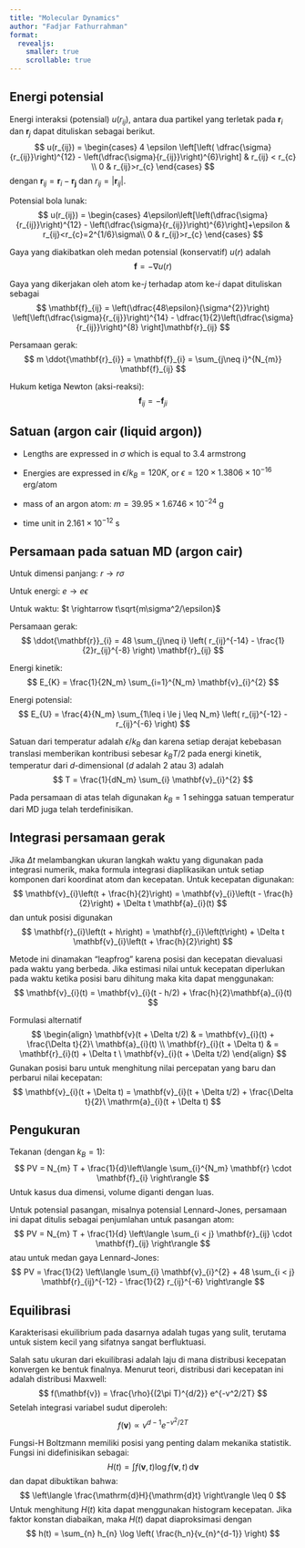 ```yaml
---
title: "Molecular Dynamics"
author: "Fadjar Fathurrahman"
format:
  revealjs:
    smaller: true
    scrollable: true
---
```


## Energi potensial

Energi interaksi (potensial) $u(r_{ij})$, antara dua partikel yang terletak pada $\mathbf{r}_{i}$
dan $\mathbf{r}_{j}$ dapat dituliskan sebagai berikut.
$$
u(r_{ij}) = \begin{cases}
4 \epsilon \left[\left(
    \dfrac{\sigma}{r_{ij}}\right)^{12} -
    \left(\dfrac{\sigma}{r_{ij}}\right)^{6}\right] & r_{ij} < r_{c} \\
0 & r_{ij}>r_{c}
\end{cases}
$$
dengan
$\mathbf{r}_{ij} = \mathbf{r}_{i} - \mathbf{r_{j}}$ dan
$r_{ij}=\left|\mathbf{r}_{ij}\right|$.

Potensial bola lunak:
$$
u(r_{ij}) = \begin{cases}
4\epsilon\left[\left(\dfrac{\sigma}{r_{ij}}\right)^{12} - \left(\dfrac{\sigma}{r_{ij}}\right)^{6}\right]+\epsilon & r_{ij}<r_{c}=2^{1/6}\sigma\\
0 & r_{ij}>r_{c}
\end{cases}
$$

Gaya yang diakibatkan oleh medan potensial (konservatif) $u(r)$ adalah
$$
\mathbf{f} = -\nabla u(r)
$$

Gaya yang dikerjakan oleh atom ke-$j$ terhadap atom ke-$i$ dapat dituliskan
sebagai
$$
\mathbf{f}_{ij} = \left(\dfrac{48\epsilon}{\sigma^{2}}\right)
\left[\left(\dfrac{\sigma}{r_{ij}}\right)^{14} -
\dfrac{1}{2}\left(\dfrac{\sigma}{r_{ij}}\right)^{8}
\right]\mathbf{r}_{ij}
$$

Persamaan gerak:
$$
m \ddot{\mathbf{r}_{i}} = \mathbf{f}_{i} = \sum_{j\neq i}^{N_{m}} \mathbf{f}_{ij}
$$

Hukum ketiga Newton (aksi-reaksi):
$$
\mathbf{f}_{ij} = -\mathbf{f}_{ji}
$$

## Satuan (argon cair (liquid argon))

- Lengths are expressed in $\sigma$ which is equal to 3.4 armstrong

- Energies are expressed in $\epsilon/k_B = 120 K$, or
  $\epsilon = 120 \times 1.3806 \times 10^{-16}$ erg/atom

- mass of an argon atom: $m = 39.95 \times 1.6746 \times 10^{-24}$ g

- time unit in $2.161 \times 10^{-12}$ s



## Persamaan pada satuan MD (argon cair)

Untuk dimensi panjang: $r \rightarrow r\sigma$

Untuk energi: $e \rightarrow e\epsilon$

Untuk waktu: $t \rightarrow t\sqrt{m\sigma^2/\epsilon}$


Persamaan gerak:
$$
\ddot{\mathbf{r}}_{i} = 48 \sum_{j\neq i}
\left( r_{ij}^{-14} - \frac{1}{2}r_{ij}^{-8} \right)
\mathbf{r}_{ij}
$$

Energi kinetik:
$$
E_{K} = \frac{1}{2N_m} \sum_{i=1}^{N_m} \mathbf{v}_{i}^{2}
$$

Energi potensial:
$$
E_{U} = \frac{4}{N_m} \sum_{1\leq i \le j \leq N_m}
\left( r_{ij}^{-12} - r_{ij}^{-6} \right)
$$


Satuan dari temperatur adalah $\epsilon/k_B$ dan karena setiap derajat kebebasan translasi
memberikan kontribusi sebesar $k_B T/2$ pada energi kinetik, temperatur dari $d$-dimensional
($d$ adalah 2 atau 3) adalah
$$
T = \frac{1}{dN_m} \sum_{i} \mathbf{v}_{i}^{2}
$$

Pada persamaan di atas telah digunakan 
$k_B = 1$ sehingga satuan temperatur  dari MD juga telah terdefinisikan. 


## Integrasi persamaan gerak

Jika $\Delta t$ melambangkan ukuran langkah waktu yang digunakan pada integrasi
numerik, maka formula integrasi diaplikasikan untuk setiap komponen dari koordinat
atom dan kecepatan.
Untuk kecepatan digunakan:
$$
\mathbf{v}_{i}\left(t + \frac{h}{2}\right) =
\mathbf{v}_{i}\left(t - \frac{h}{2}\right) + \Delta t \mathbf{a}_{i}(t)
$$
dan untuk posisi digunakan
$$
\mathbf{r}_{i}\left(t + h\right) =
\mathbf{r}_{i}\left(t\right) + \Delta t \mathbf{v}_{i}\left(t + \frac{h}{2}\right)
$$

Metode ini dinamakan "leapfrog"
karena posisi dan kecepatan dievaluasi pada waktu yang berbeda. Jika
estimasi nilai untuk kecepatan diperlukan pada waktu ketika posisi baru dihitung
maka kita dapat menggunakan:
$$
\mathbf{v}_{i}(t) = \mathbf{v}_{i}(t - h/2) +
\frac{h}{2}\mathbf{a}_{i}(t)
$$


Formulasi alternatif
$$
\begin{align}
\mathbf{v}(t + \Delta t/2) & = \mathbf{v}_{i}(t) + \frac{\Delta t}{2}\ \mathbf{a}_{i}(t) \\
\mathbf{r}_{i}(t + \Delta t) & = \mathbf{r}_{i}(t) + \Delta t \ \mathbf{v}_{i}(t + \Delta t/2)
\end{align}
$$
Gunakan posisi baru untuk menghitung nilai percepatan yang baru dan perbarui nilai
kecepatan:
$$
\mathbf{v}_{i}(t + \Delta t) = \mathbf{v}_{i}(t + \Delta t/2) +
\frac{\Delta t}{2}\ \mathrm{a}_{i}(t + \Delta t)
$$


## Pengukuran

Tekanan (dengan $k_B = 1$):
$$
PV = N_{m} T + \frac{1}{d}\left\langle \sum_{i}^{N_m} \mathbf{r} \cdot \mathbf{f}_{i} \right\rangle
$$
Untuk kasus dua dimensi, volume diganti dengan luas.

Untuk potensial pasangan, misalnya potensial Lennard-Jones, persamaan
ini dapat ditulis sebagai penjumlahan untuk pasangan atom:
$$
PV = N_{m} T + \frac{1}{d} \left\langle \sum_{i < j} \mathbf{r}_{ij} \cdot
\mathbf{f}_{ij} \right\rangle
$$
atau untuk medan gaya Lennard-Jones:
$$
PV = \frac{1}{2} \left\langle
\sum_{i} \mathbf{v}_{i}^{2} +
48 \sum_{i < j} \mathbf{r}_{ij}^{-12} - \frac{1}{2} r_{ij}^{-6}
\right\rangle
$$

## Equilibrasi

Karakterisasi ekuilibrium pada dasarnya adalah tugas yang sulit, terutama
untuk sistem kecil yang sifatnya sangat berfluktuasi.

Salah satu ukuran dari ekuilibrasi adalah laju di mana
distribusi kecepatan konvergen ke bentuk finalnya. Menurut teori,
distribusi dari kecepatan ini adalah distribusi Maxwell:
$$
f(\mathbf{v}) = \frac{\rho}{(2\pi T)^{d/2}} e^{-v^2/2T}
$$
Setelah integrasi variabel sudut diperoleh:
$$
f(\mathbf{v}) \propto v^{d-1} e^{-v^2/2T}
$$



Fungsi-H Boltzmann memiliki posisi yang penting dalam mekanika statistik.
Fungsi ini didefinisikan sebagai:
$$
H(t) = \int f(\mathbf{v},t) \log f(\mathbf{v},t) \, \mathrm{d}\mathbf{v}
$$
dan dapat dibuktikan bahwa:
$$
\left\langle \frac{\mathrm{d}H}{\mathrm{d}t} \right\rangle \leq 0
$$
Untuk menghitung $H(t)$ kita
dapat menggunakan histogram kecepatan.
Jika faktor konstan diabaikan, maka $H(t)$ dapat diaproksimasi dengan
$$
h(t) = \sum_{n} h_{n} \log \left( \frac{h_n}{v_{n}^{d-1}} \right)
$$




